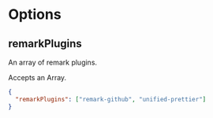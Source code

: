 
# Options

## remarkPlugins

<Callout>An array of remark plugins.</Callout>

Accepts an Array.


```json filename="typedoc.json"
{
  "remarkPlugins": ["remark-github", "unified-prettier"]
}
```